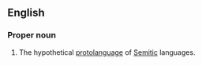 ==English==
{{wikipedia}}

===Proper noun===
{{en-proper noun}}

# The hypothetical [[protolanguage]] of [[Semitic]] languages.